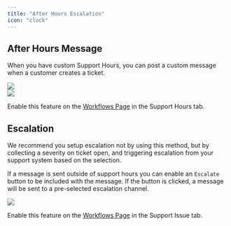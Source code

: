 ```yaml
---
title: "After Hours Escalation"
icon: "clock"
---
```


## After Hours Message

When you have custom Support Hours, you can post a custom message when a customer creates a ticket.

<Frame caption="Settings page to set the Support Hours response.">
  <img src="/images/support-hours-response.png" />
</Frame>

<br />
<Frame caption="What the support message looks like when posted in Slack.">
  <img src="/images/support-hours-feed.png" />
</Frame>

Enable this feature on the [Workflows Page](https://app.usepylon.com/workflows) in the Support Hours tab.

## Escalation

<Tip>
  We recommend you setup escalation not by using this method, but by collecting
  a severity on ticket open, and triggering escalation from your support system
  based on the selection.
</Tip>

If a message is sent outside of support hours you can enable an `Escalate`
button to be included with the message. If the button is clicked, a message will
be sent to a pre-selected escalation channel.

<Frame caption="What the support message looks like when posted in Slack.">
  <img src="/images/escalation.png" />
</Frame>

Enable this feature on the [Workflows Page](https://app.usepylon.com/workflows) in the Support Issue tab.
